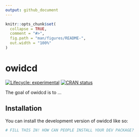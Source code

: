 ```yaml
---
output: github_document
---
```


<!-- README.md is generated from README.Rmd. Please edit that file -->

```r
knitr::opts_chunk$set(
  collapse = TRUE,
  comment = "#>",
  fig.path = "man/figures/README-",
  out.width = "100%"
)
```

# owidcd

<!-- badges: start -->
[![Lifecycle: experimental](https://img.shields.io/badge/lifecycle-experimental-orange.svg)](https://lifecycle.r-lib.org/articles/stages.html#experimental)
[![CRAN status](https://www.r-pkg.org/badges/version/owidcd)](https://CRAN.R-project.org/package=owidcd)
<!-- badges: end -->

The goal of owidcd is to ...

## Installation

You can install the development version of owidcd like so:

``` r
# FILL THIS IN! HOW CAN PEOPLE INSTALL YOUR DEV PACKAGE?
```
